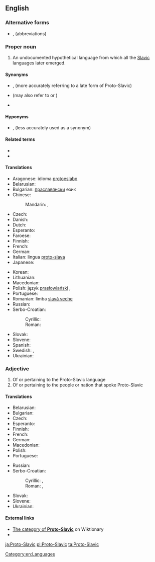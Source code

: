 ==English==
{{wikipedia}}

===Alternative forms===
* {{l|en|PSl.}}, {{l|en|PS.}} (abbreviations)

===Proper noun===
{{en-proper noun|head=[[proto-|Proto-]][[Slavic]]}}

# An undocumented hypothetical language from which all the [[Slavic]] languages later emerged.

====Synonyms====
* {{l|en|Common Slavic}}, {{l|en|Common Slavonic}} (more accurately referring to a late form of Proto-Slavic)
* {{l|en|Old Slavonic}} (may also refer to {{l|en|Old East Slavic}} or {{l|en|Old Church Slavonic}})
* {{l|en|Slavonic}}

====Hyponyms====
* {{l|en|Common Slavic}}, {{l|en|Common Slavonic}} (less accurately used as a synonym)

====Related terms====
* {{l|en|Proto-Balto-Slavic}}
* {{l|en|protolanguage}}

====Translations====
{{trans-top|Proto-Slavic}}
* Aragonese: idioma [[protoeslabo]] {{g|m}}
* Belarusian: {{t|be|праславянская мова|f|tr=praslavjánskaja móva|sc=Cyrl}}
* Bulgarian: [[праславянски]] език {{g|m}}
* Chinese:
*: Mandarin: {{t|cmn|原始斯拉夫語|sc=Hani}}, {{t|cmn|原始斯拉夫语|tr=yuánshǐ Sīlāfū yǔ|sc=Hani}}
* Czech: {{t|cs|praslovanština|f}}
* Danish: {{t|da|urslavisk|n}}
* Dutch: {{t|nl|Oerslavisch|n}}
* Esperanto: {{t|eo|praslava lingvo}}
* Faroese: {{t|fo|fornslaviskt|n}}
* Finnish: {{t|fi|kantaslaavi}}
* French: {{t+|fr|proto-slave|m}}
* German: {{t|de|Urslawisch|n}}
* Italian: lingua [[proto-slava]] {{g|f}}
* Japanese: {{t+|ja|スラヴ祖語|tr=Suravu so-go|sc=Jpan}}
{{trans-mid}}
* Korean: {{t|ko|슬라브조어|tr=seullabeujoeo|sc=Kore}}
* Lithuanian: {{t|lt|slavų prokalbė}}
* Macedonian: {{t|mk|прасловенски јазик|m|tr=praslóvenski jázik}}
* Polish: język [[prasłowiański]] {{g|m}}, {{t|pl|prasłowiańszczyzna|f}}
* Portuguese: {{t|pt|protoeslavo|m}}
* Romanian: limba [[slavă veche]] {{g|f}}
* Russian: {{t+|ru|праславя́нский язы́к|m}}
* Serbo-Croatian:
*: Cyrillic: {{t|sh|прасловенски|m|sc=Cyrl}}
*: Roman: {{t+|sh|prȁslavēnskī|m}}
* Slovak: {{t|sk|praslovančina|f}}
* Slovene: {{t|sl|praslovanščina|f}}
* Spanish: {{t|es|protoeslavo|m}}
* Swedish: {{t|sv|samslaviska|c}}, {{t|sv|urslaviska|c}}
* Ukrainian: {{t+|uk|праслов'янська мова|f|tr=praslov”jáns’ka móva|sc=Cyrl}}
{{trans-bottom}}

===Adjective===
{{en-adj|-}}

# Of or pertaining to the Proto-Slavic language
# Of or pertaining to the people or nation that spoke Proto-Slavic

====Translations====
{{trans-top|of or pertaining to Proto-Slavic language or people who spoke it}}
* Belarusian: {{t|be|праславянскі|tr=praslavjánski|sc=Cyrl}}
* Bulgarian: {{t|bg|праславянски|tr=praslavjánski|sc=Cyrl}}
* Czech: {{t|cs|praslovanský}}
* Esperanto: {{t|eo|praslava}}
* Finnish: {{t|fi|kantaslaavilainen}}
* French: {{t+|fr|proto-slave|c}}
* German: {{t+|de|urslawisch}}
* Macedonian: {{t|mk|прасловенски|m|tr=praslóvenski}}
* Polish: {{t+|pl|prasłowiański|m}}
* Portuguese: {{t|pt|protoeslavo}}
{{trans-mid}}
* Russian: {{t+|ru|праславя́нский}}
* Serbo-Croatian:
*: Cyrillic: {{t|sh|праславенски}}, {{t|sh|прасловенски}}
*: Roman: {{t+|sh|praslavenski}}, {{t|sh|praslovenski}}
* Slovak: {{t|sk|praslovanský}}
* Slovene: {{t|sl|praslovanski}}
* Ukrainian: {{t+|uk|праслов'янський|tr=praslov”jáns’kyj|sc=Cyrl}}
{{trans-bottom}}

====External links====
* [[:Category:Proto-Slavic language|The category of '''Proto-Slavic''']] on Wiktionary
* {{pedialite|Proto-Slavic language}}

[[Category:en:Languages]]

[[ja:Proto-Slavic]]
[[pl:Proto-Slavic]]
[[ta:Proto-Slavic]]
